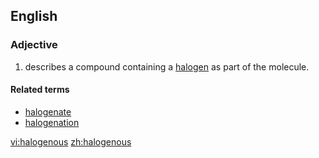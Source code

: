 ==English==

===Adjective===
{{en-adj}}

# {{chemistry}}describes a compound containing a [[halogen]] as part of the molecule.

====Related terms====
* [[halogenate]]
* [[halogenation]]

[[vi:halogenous]]
[[zh:halogenous]]
